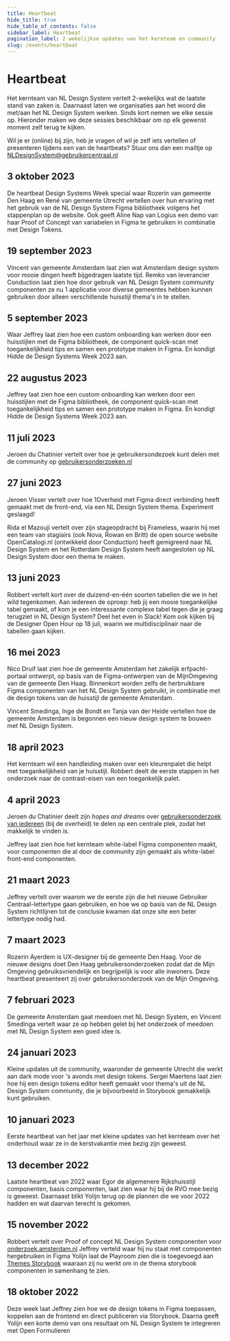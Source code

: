 ```yaml
---
title: Heartbeat
hide_title: true
hide_table_of_contents: false
sidebar_label: Heartbeat
pagination_label: 2 wekelijkse updates van het kernteam en community
slug: /events/heartbeat
---
```



# Heartbeat

Het kernteam van NL Design System vertelt 2-wekelijks wat de laatste stand van zaken is. Daarnaast laten we organisaties aan het woord die met/aan het NL Design System werken.
Sinds kort nemen we elke sessie op. Hieronder maken we deze sessies beschikbaar om op elk gewenst moment zelf terug te kijken.

Wil je er (online) bij zijn, heb je vragen of wil je zelf iets vertellen of presenteren tijdens een van de heartbeats? Stuur ons dan een mailtje op <a href="mailto:NLDesignSystem@gebruikercentraal.nl">NLDesignSystem@gebruikercentraal.nl</a>

## 3 oktober 2023

De heartbeat Design Systems Week special waar Rozerin van gemeente Den Haag en René van gemeente Utrecht vertellen over hun ervaring met het gebruik van de NL Design System Figma bibliotheek volgens het stappenplan op de website. Ook geeft Aline Nap van Logius een demo van haar Proof of Concept van variabelen in Figma te gebruiken in combinatie met Design Tokens.

<VimeoPlayer
  url="https://vimeo.com/gebruikercentraal/nl-design-system-heartbeat-20231003"
  controls
  className="video-player"
/>

## 19 september 2023

Vincent van gemeente Amsterdam laat zien wat Amsterdam design system voor mooie dingen heeft bijgedragen laatste tijd. Remko van leverancier Conduction laat zien hoe door gebruik van NL Design System community componenten ze nu 1 applicatie voor diverse gemeentes hebben kunnen gebruiken door alleen verschillende huisstijl thema's in te stellen.

<VimeoPlayer
  url="https://vimeo.com/gebruikercentraal/nl-design-system-heartbeat-20230919"
  controls
  className="video-player"
/>

## 5 september 2023

Waar Jeffrey laat zien hoe een custom onboarding kan werken door een huisstijlen met de Figma bibliotheek, de component quick-scan met toegankelijkheid tips en samen een prototype maken in Figma. En kondigt Hidde de Design Systems Week 2023 aan.

<VimeoPlayer
  url="https://vimeo.com/gebruikercentraal/nl-design-system-heartbeat-20230905"
  controls
  className="video-player"
/>

## 22 augustus 2023

Jeffrey laat zien hoe een custom onboarding kan werken door een huisstijlen met de Figma bibliotheek, de component quick-scan met toegankelijkheid tips en samen een prototype maken in Figma. En kondigt Hidde de Design Systems Week 2023 aan.

<VimeoPlayer
  url="https://vimeo.com/gebruikercentraal/nl-design-system-heartbeat-20230822"
  controls
  className="video-player"
/>

## 11 juli 2023

Jeroen du Chatinier vertelt over hoe je gebruikersondezoek kunt delen met de community op [gebruikersonderzoeken.nl](https://gebruikersonderzoeken.nl/)

<VimeoPlayer
  url="https://vimeo.com/gebruikercentraal/nl-design-system-heartbeat-20230711
"
  controls
  className="video-player"
/>

## 27 juni 2023

Jeroen Visser vertelt over hoe 1Overheid met Figma direct verbinding heeft gemaakt met de front-end, via een NL Design System thema. Experiment geslaagd!

Rida el Mazouji vertelt over zijn stageopdracht bij Frameless, waarin hij met een team van stagiairs (ook Nova, Rowan en Britt) de open source website OpenCatalogi.nl (ontwikkeld door Conduction) heeft gemigreerd naar NL Design System en het Rotterdam Design System heeft aangesloten op NL Design System door een thema te maken.

<VimeoPlayer
  url="https://vimeo.com/gebruikercentraal/nl-design-system-heartbeat-20230627
"
  controls
  className="video-player"
/>

## 13 juni 2023

Robbert vertelt kort over de duizend-en-één soorten tabellen die we in het wild tegenkomen. Aan iedereen de oproep: heb jij een mooie toegankelijke tabel gemaakt, of kom je een interessante complexe tabel tegen die je graag terugziet in NL Design System? Deel het even in Slack! Kom ook kijken bij de Designer Open Hour op 18 juli, waarin we multidisciplinair naar de tabellen gaan kijken.

<VimeoPlayer
  url="https://vimeo.com/gebruikercentraal/nl-design-system-heartbeat-20230613
"
  controls
  className="video-player"
/>

## 16 mei 2023

Nico Druif laat zien hoe de gemeente Amsterdam het zakelijk erfpacht-portaal ontwerpt, op basis van de Figma-ontwerpen van de MijnOmgeving van de gemeente Den Haag. Binnenkort worden zelfs de herbruikbare Figma componenten van het NL Design System gebruikt, in combinatie met de design tokens van de huisstijl de gemeente Amsterdam.

Vincent Smedinga, Inge de Bondt en Tanja van der Heide vertellen hoe de gemeente Amsterdam is begonnen een nieuw design system te bouwen met NL Design System.

<VimeoPlayer
  url="https://vimeo.com/gebruikercentraal/nl-design-system-heartbeat-20230516
"
  controls
  className="video-player"
/>

## 18 april 2023

Het kernteam wil een handleiding maken over een kleurenpalet die helpt met toegankelijkheid van je huisstijl. Robbert deelt de eerste stappen in het onderzoek naar de contrast-eisen van een toegankelijk palet.

<VimeoPlayer
  url="https://vimeo.com/gebruikercentraal/nl-design-system-heartbeat-20230418
"
  controls
  className="video-player"
/>

## 4 april 2023

Jeroen du Chatinier deelt zijn _hopes and dreams_ over [gebruikersonderzoek van iedereen](https://nl-design-system.github.io/gebruikersonderzoek/) (bij de overheid) te delen op een centrale plek, zodat het makkelijk te vinden is.

Jeffrey laat zien hoe het kernteam white-label Figma componenten maakt, voor componenten die al door de community zijn gemaakt als white-label front-end componenten.

<VimeoPlayer
  url="https://vimeo.com/gebruikercentraal/nl-design-system-heartbeat-20230404
"
  controls
  className="video-player"
/>

## 21 maart 2023

Jeffrey vertelt over waarom we de eerste zijn die het nieuwe Gebruiker Centraal-lettertype gaan gebruiken, en hoe we op basis van de NL Design System richtlijnen tot de conclusie kwamen dat onze site een beter lettertype nodig had.

<VimeoPlayer
  url="https://vimeo.com/gebruikercentraal/nl-design-system-heartbeat-20230321
"
  controls
  className="video-player"
/>

## 7 maart 2023

Rozerin Ayerdem is UX-designer bij de gemeente Den Haag. Voor de nieuwe designs doet Den Haag gebruikersonderzoeken zodat dat de Mijn Omgeving gebruiksvriendelijk en begrijpelijk is voor alle inwoners. Deze heartbeat presenteert zij over gebruikersonderzoek van de Mijn Omgeving.

<VimeoPlayer
  url="https://vimeo.com/gebruikercentraal/nl-design-system-heartbeat-20230309
"
  controls
  className="video-player"
/>

## 7 februari 2023

De gemeente Amsterdam gaat meedoen met NL Design System, en Vincent Smedinga vertelt waar ze op hebben gelet bij het onderzoek of meedoen met NL Design System een goed idee is.

<VimeoPlayer
  url="https://vimeo.com/gebruikercentraal/nl-design-system-heartbeat-20230207"
  controls
  className="video-player"
/>

## 24 januari 2023

Kleine updates uit de community, waaronder de gemeente Utrecht die werkt aan dark mode voor 's avonds met design tokens. Sergei Maertens laat zien hoe hij een design tokens editor heeft gemaakt voor thema's uit de NL Design System community, die je bijvoorbeeld in Storybook gemakkelijk kunt gebruiken.

<VimeoPlayer
  url="https://vimeo.com/gebruikercentraal/nl-design-system-heartbeat-20230124"
  controls
  className="video-player"
/>

## 10 januari 2023

Eerste heartbeat van het jaar met kleine updates van het kernteam over het onderhoud waar ze in de kerstvakantie mee bezig zijn geweest.

<VimeoPlayer
  url="https://vimeo.com/gebruikercentraal/nl-design-system-heartbeat-20230110"
  controls
  className="video-player"
/>

## 13 december 2022

Laatste heartbeat van 2022 waar Egor de algemenere Rijkshuisstijl componenten, basis componenten, laat zien waar hij bij de RVO mee bezig is geweest.
Daarnaast blikt Yolijn terug op de plannen die we voor 2022 hadden en wat daarvan terecht is gekomen.

<VimeoPlayer
  url="https://vimeo.com/gebruikercentraal/nl-design-system-heartbeat-20221213"
  controls
  className="video-player"
/>

## 15 november 2022

Robbert vertelt over Proof of concept NL Design System componenten voor [onderzoek.amsterdam.nl](https://onderzoek.amsterdam.nl)
Jeffrey verteld waar hij nu staat met componenten hergebruiken in Figma
Yolijn laat de Playroom zien die is toegevoegd aan [Themes Storybook](https://nl-design-system.github.io/themes/?path=/playroom/button--gemeente-utrecht) waaraan zij nu werkt om in de thema storybook componenten in samenhang te zien.

<VimeoPlayer
  url="https://vimeo.com/gebruikercentraal/nl-design-system-heartbeat-20221115"
  controls
  className="video-player"
/>

## 18 oktober 2022

Deze week laat Jeffrey zien hoe we de design tokens in Figma toepassen, koppelen aan de frontend en direct publiceren via Storybook.
Daarna geeft Yolijn een korte demo van ons resultaat om NL Design System te integreren met Open Formulieren

<VimeoPlayer
  url="https://vimeo.com/gebruikercentraal/nl-design-system-heartbeat-20221018"
  controls
  className="video-player"
/>
